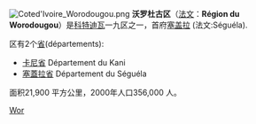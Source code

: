 [[File:Coted'Ivoire_Worodougou.png|thumb]]
'''沃罗杜古区'''（[[法文|法文]]：'''Région du Worodougou'''）是[[科特迪瓦|科特迪瓦]]一九区之一，首府[[塞盖拉|塞盖拉]] (法文:Séguéla).

区有2个[[省|省]](départements):
*[[卡尼省|卡尼省]] Département du Kani  　 　 
*[[塞蓋拉省|塞蓋拉省]] Département du Séguéla    　 　 

面积21,900 平方公里，2000年人口356,000 人。  　 　 

{{coord|display=title}}
{{IvoryCoast-geo-stub}}
{{科特迪瓦大区}}
[[Category:科特迪瓦大區|Wor]]